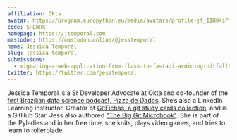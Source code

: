 ```yaml
---
affiliation: Okta
avatar: https://program.europython.eu/media/avatars/profile-jt_1IH04iP.png
code: SHLWHX
homepage: https://jtemporal.com
mastodon: https://mastodon.online/@jesstemporal
name: Jessica Temporal
slug: jessica-temporal
submissions:
  - migrating-a-web-application-from-flask-to-fastapi-avoiding-pitfalls
twitter: https://twitter.com/jesstemporal
---
```


Jessica Temporal is a Sr Developer Advocate at Okta and co-founder of the
[first Brazilian data science podcast, Pizza de Dados](https://pizzadedados.com/en).
She’s also a LinkedIn Learning instructor. Creator of
[GitFichas, a git study cards collection](https://gitfichas.com), and is a
GitHub Star. Jess also authored
["The Big Git Microbook"](https://jtemporal.com/gitmicrobook). She is part of
the Pyladies and in her free time, she knits, plays video games, and tries to
learn to rollerblade.
